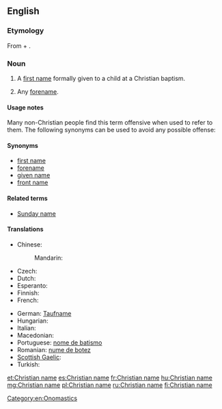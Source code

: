 ==English==

===Etymology===
From {{term|Christian}} + {{term|name}}.

===Noun===
{{en-noun|head=[[Christian]] [[name]]}}

# A [[first name]] formally given to a child at a Christian baptism.
# {{context|by extension|lang=en}} Any [[forename]].

====Usage notes====
Many non-Christian people find this term offensive when used to refer to them. The following synonyms can be used to avoid any possible offense:

====Synonyms====
* [[first name]]
* [[forename]]
* [[given name]]
* [[front name]]

====Related terms====
* [[Sunday name]]

====Translations====
<!-- The translations below are for the Christian sense only.  For translations in the sense of "forename", see [[forename]]. This will help maintain consistency and reduce redundancy. -->

{{trans-top|first name at Christian baptism}}
* Chinese:
*: Mandarin: {{qualifier|religious name}} {{t|cmn|教名|tr=jiàomíng|sc=Hani}}
* Czech: {{t+|cs|křestní jméno|n}}
* Dutch: {{t-|nl|doopnaam|m}}
* Esperanto: {{t-|eo|baptonomo}}
* Finnish: {{t-|fi|ristimänimi}}
* French: {{t+|fr|nom de baptême|m}}
{{trans-mid}}
* German: [[Taufname]] {{g|m}}
* Hungarian: {{t+|hu|keresztnév}}
* Italian: {{t-|it|nome di battesimo|m}}
* Macedonian: {{t-|mk|крсно име|n|tr=k'rsno íme|sc=Cyrl}}
* Portuguese: [[nome de batismo]] {{g|f}}
* Romanian: [[nume de botez]]
* [[Scottish Gaelic]]: {{t-|gd|ainm-baistidh|m}}
* Turkish: {{t-|tr|vaftiz adı}}
{{trans-bottom}}

{{trans-see|any forename|forename}}

[[Category:en:Onomastics]]

[[et:Christian name]]
[[es:Christian name]]
[[fr:Christian name]]
[[hu:Christian name]]
[[mg:Christian name]]
[[pl:Christian name]]
[[ru:Christian name]]
[[fi:Christian name]]